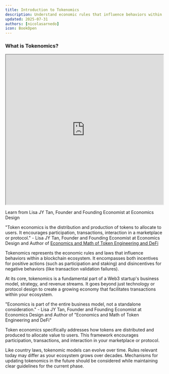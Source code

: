 ```yaml
---
title: Introduction to Tokenomics
description: Understand economic rules that influence behaviors within blockchain ecosystems
updated: 2025-07-31
authors: [nicolasarnedo]
icon: BookOpen
---
```


### What is Tokenomics?

<div style={{ margin: '2rem 0' }}>
  <iframe 
    src="https://drive.google.com/file/d/1LoMfiJRoOekSDAywhirP_YVFNNfjREQ9/preview" 
    width="100%" 
    height="480" 
    allow="autoplay"
    style={{ border: 'none', borderRadius: '8px' }}
  ></iframe>
  <p style={{ textAlign: 'center', marginTop: '1rem', fontSize: '0.95rem', color: '#666' }}>
    Learn from Lisa JY Tan, Founder and Founding Economist at Economics Design
  </p>
</div> 

<Callout type="quote">
<div style={{ fontSize: '1.1rem'}}>
<span style={{ fontWeight: 'bold' }}>"Token economics is the distribution and production of tokens to allocate to users. It encourages participation, transactions, interaction in a marketplace or protocol."</span> - Lisa JY Tan, Founder and Founding Economist at Economics Design and Author of <a href="https://www.amazon.sg/dp/9811489394" target="_blank" rel="noopener noreferrer">Economics and Math of Token Engineering and DeFi</a>
</div>
</Callout>

Tokenomics represents the economic rules and laws that influence behaviors within a blockchain ecosystem. It encompasses both incentives for positive actions (such as participation and staking) and disincentives for negative behaviors (like transaction validation failures).

At its core, tokenomics is a fundamental part of a Web3 startup's business model, strategy, and revenue streams. It goes beyond just technology or protocol design to create a growing economy that facilitates transactions within your ecosystem.

<Callout type="quote">
<div style={{ fontSize: '1.1rem'}}>
<span style={{ fontWeight: 'bold' }}>"Economics is part of the entire business model, not a standalone consideration."</span> - Lisa JY Tan, Founder and Founding Economist at Economics Design and Author of "Economics and Math of Token Engineering and DeFi"
</div>
</Callout>

Token economics specifically addresses how tokens are distributed and produced to allocate value to users. This framework encourages participation, transactions, and interaction in your marketplace or protocol.

Like country laws, tokenomic models can evolve over time. Rules relevant today may differ as your ecosystem grows over decades. Mechanisms for updating tokenomics in the future should be considered while maintaining clear guidelines for the current phase.
